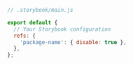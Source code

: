 ```js
// .storybook/main.js

export default {
  // Your Storybook configuration
  refs: {
    'package-name': { disable: true },
  },
};
```
